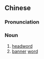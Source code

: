 {{also|标题字}}
==Chinese==
{{zh-forms|s=标题字|type=21}}

===Pronunciation===
{{zh-pron
|m=biāotízì
|cat=n
}}

===Noun===
{{zh-noun}}

# [[headword]]
# [[banner]] [[word]]